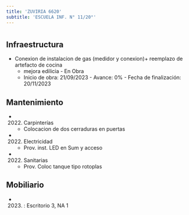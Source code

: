 ```yaml
---
title: 'ZUVIRIA 6620'
subtitle: 'ESCUELA INF. N° 11/20°'
---
```


#
## Infraestructura

* Conexion de instalacion de gas (medidor y conexion)+ reemplazo de artefacto de cocina 
    + mejora edilicia - En Obra 
    + Inicio de obra: 21/09/2023 - Avance: 0% - Fecha de finalización: 20/11/2023 






## Mantenimiento

*  (2022) Carpinterías 
    + Colocacion de dos cerraduras en puertas

*  (2022) Electricidad 
    + Prov. inst. LED en Sum y acceso

*  (2022) Sanitarias 
    + Prov. Coloc tanque tipo rotoplas





## Mobiliario

*  (2023) : Escritorio 3, NA 1 



